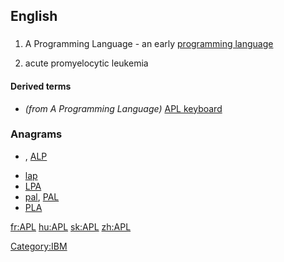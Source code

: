==English==
==={{initialism}}===
{{wikipedia}}
{{en-proper noun}}

# {{computing}} A Programming Language - an early [[programming language]]
# acute promyelocytic leukemia
====Derived terms====
*''(from A Programming Language)'' [[APL keyboard]]

===Anagrams===
* {{alphagram|[[alp#English|alp]]}} , [[ALP#English|ALP]]
* [[lap#English|lap]]
* [[LPA#English|LPA]]
* [[pal#English|pal]], [[PAL#English|PAL]]
* [[PLA#English|PLA]]

[[fr:APL]]
[[hu:APL]]
[[sk:APL]]
[[zh:APL]]
[[Category:IBM]]